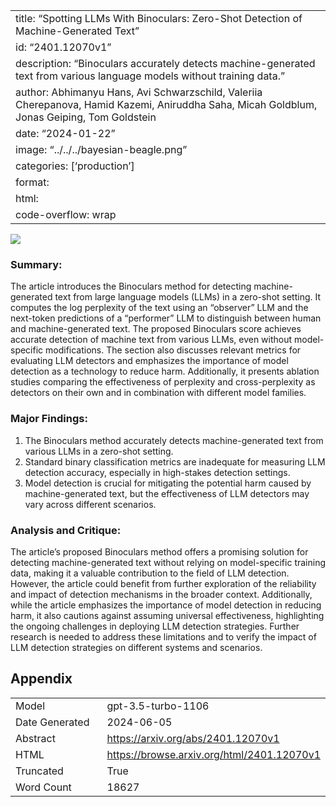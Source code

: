 
---
title: "Spotting LLMs With Binoculars: Zero-Shot Detection of Machine-Generated Text"
id: "2401.12070v1"
description: "Binoculars accurately detects machine-generated text from various language models without training data."
author: Abhimanyu Hans, Avi Schwarzschild, Valeriia Cherepanova, Hamid Kazemi, Aniruddha Saha, Micah Goldblum, Jonas Geiping, Tom Goldstein
date: "2024-01-22"
image: "../../../bayesian-beagle.png"
categories: ['production']
format:
  html:
    code-overflow: wrap
---

![](../../../bayesian-beagle.png)

### Summary:

The article introduces the Binoculars method for detecting machine-generated text from large language models (LLMs) in a zero-shot setting. It computes the log perplexity of the text using an "observer" LLM and the next-token predictions of a "performer" LLM to distinguish between human and machine-generated text. The proposed Binoculars score achieves accurate detection of machine text from various LLMs, even without model-specific modifications. The section also discusses relevant metrics for evaluating LLM detectors and emphasizes the importance of model detection as a technology to reduce harm. Additionally, it presents ablation studies comparing the effectiveness of perplexity and cross-perplexity as detectors on their own and in combination with different model families.

### Major Findings:
1. The Binoculars method accurately detects machine-generated text from various LLMs in a zero-shot setting.
2. Standard binary classification metrics are inadequate for measuring LLM detection accuracy, especially in high-stakes detection settings.
3. Model detection is crucial for mitigating the potential harm caused by machine-generated text, but the effectiveness of LLM detectors may vary across different scenarios.

### Analysis and Critique:
The article's proposed Binoculars method offers a promising solution for detecting machine-generated text without relying on model-specific training data, making it a valuable contribution to the field of LLM detection. However, the article could benefit from further exploration of the reliability and impact of detection mechanisms in the broader context. Additionally, while the article emphasizes the importance of model detection in reducing harm, it also cautions against assuming universal effectiveness, highlighting the ongoing challenges in deploying LLM detection strategies. Further research is needed to address these limitations and to verify the impact of LLM detection strategies on different systems and scenarios.

## Appendix

|          |          |
|----------|----------|
| Model     | gpt-3.5-turbo-1106       |
| Date Generated     | 2024-06-05       |
| Abstract | [https://arxiv.org/abs/2401.12070v1](https://arxiv.org/abs/2401.12070v1)        |
| HTML     | [https://browse.arxiv.org/html/2401.12070v1](https://browse.arxiv.org/html/2401.12070v1)       |
| Truncated       | True       |
| Word Count       | 18627       |